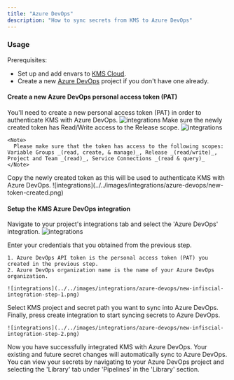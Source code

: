 ```yaml
---
title: "Azure DevOps"
description: "How to sync secrets from KMS to Azure DevOps"
---
```


### Usage
Prerequisites:

- Set up and add envars to [KMS Cloud](https://kms.lux.network).
- Create a new [Azure DevOps](https://dev.azure.com) project if you don't have one already.


#### Create a new Azure DevOps personal access token (PAT)
You'll need to create a new personal access token (PAT) in order to authenticate KMS with Azure DevOps.
<Steps>
  <Step title="Navigate to Azure DevOps">
    ![integrations](../../images/integrations/azure-devops/overview-page.png)
  </Step>
  <Step title="Create a new token">
    Make sure the newly created token has Read/Write access to the Release scope.
    ![integrations](../../images/integrations/azure-devops/create-new-token.png)

    <Note>
      Please make sure that the token has access to the following scopes: Variable Groups _(read, create, & manage)_, Release _(read/write)_, Project and Team _(read)_, Service Connections _(read & query)_
    </Note>
  </Step>
  <Step title="Copy the new access token">
    Copy the newly created token as this will be used to authenticate KMS with Azure DevOps.
    ![integrations](../../images/integrations/azure-devops/new-token-created.png)
  </Step>
</Steps>

#### Setup the KMS Azure DevOps integration
Navigate to your project's integrations tab and select the 'Azure DevOps' integration.
![integrations](../../images/integrations.png)

<Steps>
  <Step title="Authorize KMS for Azure DevOps">
    Enter your credentials that you obtained from the previous step.

    1. Azure DevOps API token is the personal access token (PAT) you created in the previous step.
    2. Azure DevOps organization name is the name of your Azure DevOps organization.

    ![integrations](../../images/integrations/azure-devops/new-infiscial-integration-step-1.png)
  </Step>
  <Step title="Configure the integration">
    Select KMS project and secret path you want to sync into Azure DevOps.
    Finally, press create integration to start syncing secrets to Azure DevOps.

    ![integrations](../../images/integrations/azure-devops/new-infiscial-integration-step-2.png)
  </Step>

</Steps>
Now you have successfully integrated KMS with Azure DevOps. Your existing and future secret changes will automatically sync to Azure DevOps.
You can view your secrets by navigating to your Azure DevOps project and selecting the 'Library' tab under 'Pipelines' in the 'Library' section.
